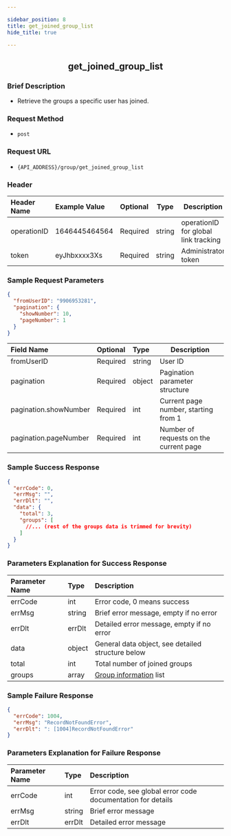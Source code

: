 ```yaml
---

sidebar_position: 8
title: get_joined_group_list
hide_title: true

---
```


<center>

## get_joined_group_list

</center>

### Brief Description
- Retrieve the groups a specific user has joined.
### Request Method
- `post` 
### Request URL
- `{API_ADDRESS}/group/get_joined_group_list` 


### Header
|Header Name|Example Value|Optional|Type|Description|
|:----    |:-------    |:--- |---|------      |
|operationID|1646445464564|Required|string|operationID for global link tracking|
|token|eyJhbxxxx3Xs|Required|string|Administrator token|


### Sample Request Parameters


```json
{
  "fromUserID": "9906953281",
  "pagination": {
    "showNumber": 10,
    "pageNumber": 1
  }
}
```
|Field Name|Optional|Type|Description|
|:----    |:-------    |:--- |---|
|fromUserID|Required|string|User ID|
|pagination|Required|object|Pagination parameter structure|
|pagination.showNumber|Required|int|Current page number, starting from 1|
|pagination.pageNumber|Required|int|Number of requests on the current page|
### Sample Success Response


```json
{
  "errCode": 0,
  "errMsg": "",
  "errDlt": "",
  "data": {
    "total": 3,
    "groups": [
      //... (rest of the groups data is trimmed for brevity)
    ]
  }
}
```
### Parameters Explanation for Success Response


|Parameter Name|Type|Description|
|:----    |:-------    |:--- |
|errCode|int|Error code, 0 means success|
|errMsg|string|Brief error message, empty if no error|
|errDlt|errDlt|Detailed error message, empty if no error|
|data|object|General data object, see detailed structure below|
|total|int|Total number of joined groups|
|groups|array|[Group information](/restapi/commonFields#groupinfo) list|
### Sample Failure Response


```json
{
  "errCode": 1004,
  "errMsg": "RecordNotFoundError",
  "errDlt": ": [1004]RecordNotFoundError"
}
```
### Parameters Explanation for Failure Response


|Parameter Name|Type|Description|
|:----    |:-------    |:--- |
|errCode|int|Error code, see global error code documentation for details|
|errMsg|string|Brief error message|
|errDlt|errDlt|Detailed error message|